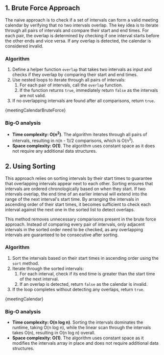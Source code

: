 

## 1. Brute Force Approach

The naive approach is to check if a set of intervals can form a valid meeting calendar by verifying that no two intervals overlap. The key idea is to iterate through all pairs of intervals and compare their start and end times. For each pair, the overlap is determined by checking if one interval starts before the other ends and vice versa. If any overlap is detected, the calendar is considered invalid.

### Algorithm

1. Define a helper function `overlap` that takes two intervals as input and checks if they overlap by comparing their start and end times.
2. Use nested loops to iterate through all pairs of intervals:
   1. For each pair of intervals, call the `overlap` function.
   2. If the function returns `true`, immediately return `false` as the intervals are not valid.
3. If no overlapping intervals are found after all comparisons, return `true`.

<MDXCodeBlock>{meetingCalendarBruteForce}</MDXCodeBlock>

### Big-O analysis

- **Time complexity: O(n<sup>2</sup>)**. The algorithm iterates through all pairs of intervals, resulting in n(n - 1)/2 comparisons, which is O(n<sup>2</sup>).
- **Space complexity: O(1)**. The algorithm uses constant space as it does not require any additional data structures.

## 2. Using Sorting

This approach relies on sorting intervals by their start times to guarantee that overlapping intervals appear next to each other. Sorting ensures that intervals are ordered chronologically based on when they start. If two intervals overlap, the end time of an earlier interval will extend into the range of the next interval's start time. By arranging the intervals in ascending order of their start times, it becomes sufficient to check each interval against the next one in the sorted list to detect overlaps.

This method removes unnecessary comparisons present in the brute force approach. Instead of comparing every pair of intervals, only adjacent intervals in the sorted order need to be checked, as any overlapping intervals are guaranteed to be consecutive after sorting.

### Algorithm

1. Sort the intervals based on their start times in ascending order using the `sort` method.
2. Iterate through the sorted intervals:
   1. For each interval, check if its end time is greater than the start time of the next interval.
   2. If an overlap is detected, return `false` as the calendar is invalid.
3. If the loop completes without detecting any overlaps, return `true`.

<MDXCodeBlock>{meetingCalendar}</MDXCodeBlock>

### Big-O analysis

- **Time complexity: O(n log n)**. Sorting the intervals dominates the runtime, taking O(n log n), while the linear scan through the intervals takes O(n), resulting in O(n log n) overall.
- **Space complexity: O(1)**. The algorithm uses constant space as it modifies the intervals array in place and does not require additional data structures.
